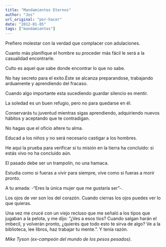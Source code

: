 ```yaml
---
title: "Mandamientos Eternos"
author: "Jes"
url_original: "por-hacer"
date: "2012-01-05"
tags: ["mandamientos"]
---
```


Prefiero molestar con la verdad que complacer con adulaciones.

Cuanto más planifique el hombre su proceder más fácil le será a la casualidad encontrarle.

Culto es aquel que sabe donde encontrar lo que no sabe.

No hay secreto para el exito.Éste se alcanza preparandose, trabajando arduamente y aprendiendo del fracaso.

Cuando algo importante esta sucediendo guardar silencio es mentir.

La soledad es un buen refugio, pero no para quedarse en él.

Conservarás tu juventud mientras sigas aprendiendo, adquiriendo nuevos hábitos y aceptando que te contradigan.

No hagas que el oficio altere tu alma.

Educad a los niños y no será necesario castigar a los hombres.

He aqui la prueba para verificar si tu misión en la tierra ha concluido: si estás vivo no ha concluido aún.

El pasado debe ser un trampolín, no una hamaca.

Estudia como si fueras a vivir para siempre, vive como si fueras a morir pronto.

A tu amada: -“Eres la única mujer que me gustaría ser”-.

Los ojos de ver son los del corazón. Cuando cierras los ojos puedes ver lo que quieras.

Una vez me crucé con un viejo recluso que me señaló a los tipos que jugaban a la
pelota, y me dijo: “¿Ves a esos tios? Cuando salgan harán el imbecil, y volverán
pronto, ¿quierés que todo esto te sirva de algo? Ve a la biblioteca, lee libros,
haz trabajar tu mente.”. Y tenía razón.

*Mike Tyson (ex-campeón del mundo de los pesos pesados)*.